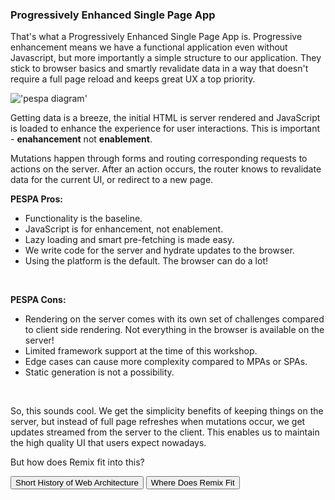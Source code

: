 ### Progressively Enhanced Single Page App

That's what a Progressively Enhanced Single Page App is. Progressive enhancement
means we have a functional application even without Javascript, but more
importantly a simple structure to our application. They stick to browser basics
and smartly revalidate data in a way that doesn't require a full page reload and
keeps great UX a top priority.

!['pespa diagram'](https://res.cloudinary.com/epic-web/image/upload/v1665493076/epicweb.dev/blog/The%20Web%E2%80%99s%20Next%20Transition/pespa.svg)

Getting data is a breeze, the initial HTML is server rendered and JavaScript is
loaded to enhance the experience for user interactions. This is important -
**enahancement** not **enablement**.

Mutations happen through forms and routing corresponding requests to actions on
the server. After an action occurs, the router knows to revalidate data for the
current UI, or redirect to a new page.

**PESPA Pros:**

- Functionality is the baseline.
- JavaScript is for enhancement, not enablement.
- Lazy loading and smart pre-fetching is made easy.
- We write code for the server and hydrate updates to the browser.
- Using the platform is the default. The browser can do a lot!

<br />

**PESPA Cons:**

- Rendering on the server comes with its own set of challenges compared to
  client side rendering. Not everything in the browser is available on the
  server!
- Limited framework support at the time of this workshop.
- Edge cases can cause more complexity compared to MPAs or SPAs.
- Static generation is not a possibility.

<br />

So, this sounds cool. We get the simplicity benefits of keeping things on the
server, but instead of full page refreshes when mutations occur, we get updates
streamed from the server to the client. This enables us to maintain the high
quality UI that users expect nowadays.

But how does Remix fit into this?


<div className="button-group">
  <Link to="/modules/pespas/short-history-of-web-architecture">
    <button>Short History of Web Architecture</button>
  </Link>

  <Link to="/modules/pespas/where-does-remix-fit">
    <button>Where Does Remix Fit</button>
  </Link>
</div>
